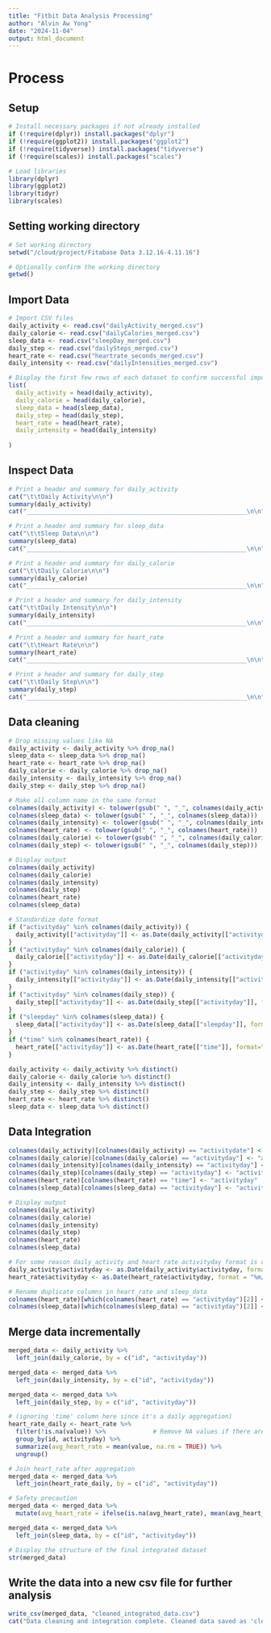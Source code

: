 ```yaml
---
title: "Fitbit Data Analysis Processing"
author: "Alvin Aw Yong"
date: "2024-11-04"
output: html_document
---
```


# Process

## Setup

```r
# Install necessary packages if not already installed
if (!require(dplyr)) install.packages("dplyr")
if (!require(ggplot2)) install.packages("ggplot2")
if (!require(tidyverse)) install.packages("tidyverse")
if (!require(scales)) install.packages("scales")

# Load libraries
library(dplyr)
library(ggplot2)
library(tidyr)
library(scales)
```

## Setting working directory

```r
# Set working directory 
setwd("/cloud/project/Fitabase Data 3.12.16-4.11.16")

# Optionally confirm the working directory
getwd()
```

## Import Data

```r
# Import CSV files
daily_activity <- read.csv("dailyActivity_merged.csv")
daily_calorie <- read.csv("dailyCalories_merged.csv")
sleep_data <- read.csv("sleepDay_merged.csv")
daily_step <- read.csv("dailySteps_merged.csv")
heart_rate <- read.csv("heartrate_seconds_merged.csv")
daily_intensity <- read.csv("dailyIntensities_merged.csv")

# Display the first few rows of each dataset to confirm successful import
list(
  daily_activity = head(daily_activity),
  daily_calorie = head(daily_calorie),
  sleep_data = head(sleep_data),
  daily_step = head(daily_step),
  heart_rate = head(heart_rate),
  daily_intensity = head(daily_intensity)
  
)
```

## Inspect Data

``` r
# Print a header and summary for daily_activity
cat("\t\tDaily Activity\n\n")
summary(daily_activity)
cat("_____________________________________________________________\n\n")

# Print a header and summary for sleep_data
cat("\t\tSleep Data\n\n")
summary(sleep_data)
cat("_____________________________________________________________\n\n")

# Print a header and summary for daily_calorie
cat("\t\tDaily Calorie\n\n")
summary(daily_calorie)
cat("_____________________________________________________________\n\n")

# Print a header and summary for daily_intensity
cat("\t\tDaily Intensity\n\n")
summary(daily_intensity)
cat("_____________________________________________________________\n\n")

# Print a header and summary for heart_rate
cat("\t\tHeart Rate\n\n")
summary(heart_rate)
cat("_____________________________________________________________\n\n")

# Print a header and summary for daily_step
cat("\t\tDaily Step\n\n")
summary(daily_step)
cat("_____________________________________________________________\n\n")
```

## Data cleaning

``` r
# Drop missing values like NA 
daily_activity <- daily_activity %>% drop_na()
sleep_data <- sleep_data %>% drop_na()
heart_rate <- heart_rate %>% drop_na()
daily_calorie <- daily_calorie %>% drop_na()
daily_intensity <- daily_intensity %>% drop_na()
daily_step <- daily_step %>% drop_na()
```

``` r
# Make all column name in the same format
colnames(daily_activity) <- tolower(gsub(" ", "_", colnames(daily_activity)))
colnames(sleep_data) <- tolower(gsub(" ", "_", colnames(sleep_data)))
colnames(daily_intensity) <- tolower(gsub(" ", "_", colnames(daily_intensity)))
colnames(heart_rate) <- tolower(gsub(" ", "_", colnames(heart_rate)))
colnames(daily_calorie) <- tolower(gsub(" ", "_", colnames(daily_calorie)))
colnames(daily_step) <- tolower(gsub(" ", "_", colnames(daily_step)))

# Display output
colnames(daily_activity)
colnames(daily_calorie)
colnames(daily_intensity)
colnames(daily_step)
colnames(heart_rate)
colnames(sleep_data)

```

``` r
# Standardize date format
if ("activityday" %in% colnames(daily_activity)) {
  daily_activity[["activityday"]] <- as.Date(daily_activity[["activityday"]], format="%m/%d/%Y")
}
if ("activityday" %in% colnames(daily_calorie)) {
  daily_calorie[["activityday"]] <- as.Date(daily_calorie[["activityday"]], format="%m/%d/%Y")
}
if ("activityday" %in% colnames(daily_intensity)) {
  daily_intensity[["activityday"]] <- as.Date(daily_intensity[["activityday"]], format="%m/%d/%Y")
}
if ("activityday" %in% colnames(daily_step)) {
  daily_step[["activityday"]] <- as.Date(daily_step[["activityday"]], format="%m/%d/%Y")
}
if ("sleepday" %in% colnames(sleep_data)) {
  sleep_data[["activityday"]] <- as.Date(sleep_data[["sleepday"]], format="%m/%d/%Y")
}
if ("time" %in% colnames(heart_rate)) {
  heart_rate[["activityday"]] <- as.Date(heart_rate[["time"]], format="%m/%d/%Y")
}

```

```r
daily_activity <- daily_activity %>% distinct()
daily_calorie <- daily_calorie %>% distinct()
daily_intensity <- daily_intensity %>% distinct()
daily_step <- daily_step %>% distinct()
heart_rate <- heart_rate %>% distinct()
sleep_data <- sleep_data %>% distinct()
```

## Data Integration

``` r
colnames(daily_activity)[colnames(daily_activity) == "activitydate"] <- "activityday"
colnames(daily_calorie)[colnames(daily_calorie) == "activityday"] <- "activityday"
colnames(daily_intensity)[colnames(daily_intensity) == "activityday"] <- "activityday"
colnames(daily_step)[colnames(daily_step) == "activityday"] <- "activityday"
colnames(heart_rate)[colnames(heart_rate) == "time"] <- "activityday"
colnames(sleep_data)[colnames(sleep_data) == "activityday"] <- "activityday"

# Display output
colnames(daily_activity)
colnames(daily_calorie)
colnames(daily_intensity)
colnames(daily_step)
colnames(heart_rate)
colnames(sleep_data)
```
``` r
# For some reason daily_activity and heart rate activityday format is chr so have to change to date
daily_activity$activityday <- as.Date(daily_activity$activityday, format = "%m/%d/%Y")
heart_rate$activityday <- as.Date(heart_rate$activityday, format = "%m/%d/%Y")

# Rename duplicate columns in heart_rate and sleep_data
colnames(heart_rate)[which(colnames(heart_rate) == "activityday")[2]] <- "time"
colnames(sleep_data)[which(colnames(sleep_data) == "activityday")[2]] <- "activityday_sleep"
```

## Merge data incrementally

``` r
merged_data <- daily_activity %>%
  left_join(daily_calorie, by = c("id", "activityday"))
```

``` r
merged_data <- merged_data %>%
  left_join(daily_intensity, by = c("id", "activityday"))
```

``` r
merged_data <- merged_data %>%
  left_join(daily_step, by = c("id", "activityday"))
```

``` r
# (ignoring 'time' column here since it's a daily aggregation)
heart_rate_daily <- heart_rate %>%
  filter(!is.na(value)) %>%             # Remove NA values if there are any
  group_by(id, activityday) %>%
  summarize(avg_heart_rate = mean(value, na.rm = TRUE)) %>%
  ungroup()

# Join heart_rate after aggregation
merged_data <- merged_data %>%
  left_join(heart_rate_daily, by = c("id", "activityday"))

# Safety precaution
merged_data <- merged_data %>%
  mutate(avg_heart_rate = ifelse(is.na(avg_heart_rate), mean(avg_heart_rate, na.rm = TRUE), avg_heart_rate))

```

``` r
merged_data <- merged_data %>%
  left_join(sleep_data, by = c("id", "activityday"))
```

``` r
# Display the structure of the final integrated dataset
str(merged_data)
```


## Write the data into a new csv file for further analysis

``` r
write_csv(merged_data, "cleaned_integrated_data.csv")
cat("Data cleaning and integration complete. Cleaned data saved as 'cleaned_integrated_data.csv'.")
```
